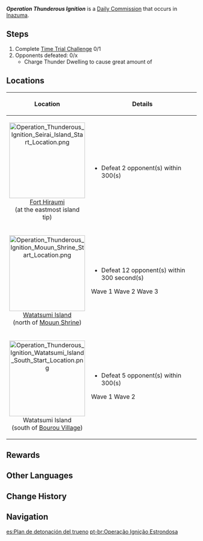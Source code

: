 {{Quest Infobox
|id             = 31180; 31181; 31182
|type           = Commission
|image          = Commission Operation Thunderous Ignition.png
|caption        = South Watatsumi Island version
|region         = Inazuma
|startLocation  = [[Fort Hiraumi]], [[Inazuma]]
|startLocation2 = [[Watatsumi Island]], Inazuma
|requirement    = 
|otherRewards   = *AR-Dependent Rewards
|characters     = Traveler
}}
'''''Operation Thunderous Ignition''''' is a [[Daily Commission]] that occurs in [[Inazuma]].

==Steps==
{{Quest Description|A band of rogues has appeared out in the wild, threatening the safety of the surrounding area. Head over there and take them out. Who knows &mdash; you might make wondrous use out of the nearby [[Thunder Sakura Boughs]] and [[Thunder Dwelling]]s.}}
# Complete [[Time Trial Challenge]] 0/1
# Opponents defeated: 0/x
#* Charge Thunder Dwelling to cause great amount of {{Color|Electro DMG}}

==Locations==
{| class="wikitable"
!Location||Details
|-
|<center>[[File:Operation Thunderous Ignition Seirai Island Start Location.png|200px]]<br>[[Fort Hiraumi]]<br>(at the eastmost island tip)</center>||
*Defeat 2 opponent(s) within 300(s) {{Enemy List|Kairagi: Fiery Might;Kairagi: Dancing Thunder}}
|-
|<center>[[File:Operation Thunderous Ignition Mouun Shrine Start Location.png|200px]]<br>[[Watatsumi Island]]<br>(north of [[Mouun Shrine]])</center>||
*Defeat 12 opponent(s) within 300 second(s)
Wave 1 {{Enemy List|Treasure Hoarders: Crusher*2;Treasure Hoarders: Pugilist*2}}
Wave 2 {{Enemy List|Treasure Hoarders: Gravedigger;Treasure Hoarders: Seaman;Treasure Hoarders: Cryo Potioneer;Treasure Hoarders: Pyro Potioneer}}
Wave 3 {{Enemy List|Treasure Hoarders: Handyman*2;Treasure Hoarders: Hydro Potioneer;Treasure Hoarders: Electro Potioneer}}
|-
|<center>[[File:Operation Thunderous Ignition Watatsumi Island South Start Location.png|200px]]<br>Watatsumi Island<br>(south of [[Bourou Village]])</center>||
*Defeat 5 opponent(s) within 300(s)
Wave 1 {{Enemy List|Fatui Skirmisher - Cryogunner Legionnaire;Fatui Skirmisher - Hydrogunner Legionnaire}}
Wave 2 {{Enemy List|Fatui Skirmisher - Hydrogunner Legionnaire;Fatui Skirmisher - Anemoboxer Vanguard;Fatui Skirmisher - Geochanter Bracer}}
|}

==Rewards==
{{Commission Rewards|full}}

==Other Languages==
{{Other Languages
|en      = Operation Thunderous Ignition
|zhs     = 雷霆引爆计划
|zhs_rm  = Léitíng Yǐnbào Jìhuà
|zht     = 雷霆引爆計劃
|zht_rm  = Léitíng Yǐnbào Jìhuà
|zh_tl   = Thunder Detonation Plan
|ja      = 雷霆起爆計画
|ja_rm   = Raitei Kibaku Keikaku
|ja_tl   = Thunder Ignition Plan
|ko      = 뇌정 기폭 작전
|ko_tl   = Thunder and Lightning Detonation Operation
|es      = Plan de detonación del trueno
|es_tl   = Thunder Detonation Plan
|fr      = Opération tonnerre
|fr_tl   = Operation Thunder
|ru      = Операция «Громовой подрыв»
|ru_tl   = Operation "Thunderous Exploding"
|th      = ปฏิบัติการระเบิดสายฟ้า
|th_rm   = 
|th_tl   = Operation Lightning Explosion
|vi      = Kế Hoạch Kích Nổ Sấm Sét
|vi_tl   = 
|de      = Operation Donnerzündung
|de_tl   = Operation Thunder Ignition
|id      = Rencana Detonasi Petir
|id_tl   = Thunder Ignition Plan
|pt      = Operação Ignição Estrondosa
|pt_tl   = 
|tr      = Yıldırım Patlaması Planı
|tr_tl   = Lightning Explosion Plan
|it      = Operazione "Innesco tonante"
|it_tl   = Operation "Thunderous Ignition"
}}

==Change History==
{{Change History|2.1}}
==Navigation==
{{Commission Navbox|Basic}}

[[es:Plan de detonación del trueno]]
[[pt-br:Operação Ignição Estrondosa]]